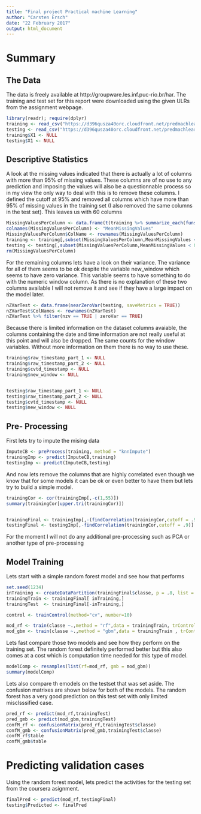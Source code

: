 ```yaml
---
title: "Final project Practical machine Learning"
author: "Carsten Ersch"
date: "22 February 2017"
output: html_document
---
```


# Summary


## The Data

The data is freely available at http://groupware.les.inf.puc-rio.br/har.
The training and test set for this report were downloaded using the given ULRs from the assignment webpage.

```r
library(readr); require(dplyr)
training <- read_csv("https://d396qusza40orc.cloudfront.net/predmachlearn/pml-training.csv")
testing <- read_csv("https://d396qusza40orc.cloudfront.net/predmachlearn/pml-testing.csv")
training$X1 <- NULL
testing$X1 <- NULL
```

## Descriptive Statistics

A look at the missing values indicated that there is actually a lot of columns with more than 95% of missing values. These columns are of no use to any prediction and imposing the values will also be a questionnable process so in my view the only way to deal with this is to remove these columns. I defined the cutoff at 95% and removed all columns which have more than 95% of missing values in the training set (I also removed the same columns in the test set). This leaves us with 60 columns

```r
MissingValuesPerColumn <- data.frame(t(training %>% summarize_each(funs(mean(is.na(.))))))
colnames(MissingValuesPerColumn) <- "MeanMissingValues"
MissingValuesPerColumn$ColName <- rownames(MissingValuesPerColumn)
training <- training[,subset(MissingValuesPerColumn,MeanMissingValues < 0.95)$ColName]
testing <- testing[,subset(MissingValuesPerColumn,MeanMissingValues < 0.95)$ColName[1:(length(subset(MissingValuesPerColumn,MeanMissingValues < 0.95)[,1])-1)]]
rm(MissingValuesPerColumn)
```

For the remaining columns lets have a look on their variance. The variance for all of them seems to be ok despite the variable new_window which seems to have zero variance. This variable seems to have something to do with the numeric window column. As there is no explanation of these two columns available I will not remove it and see if they have a large impact on the model later.

```r
nZVarTest <- data.frame(nearZeroVar(testing, saveMetrics = TRUE))
nZVarTest$ColNames <- rownames(nZVarTest)
nZVarTest %>% filter(nzv == TRUE | zeroVar == TRUE)
```

Because there is limited information on the dataset columns avaiable, the columns containing the date and time information are not really useful at this point and will also be dropped.
The same counts for the window variables. Without more information on them there is no way to use these.

```r
training$raw_timestamp_part_1 <- NULL
training$raw_timestamp_part_2 <- NULL
training$cvtd_timestamp <- NULL
training$new_window <- NULL


testing$raw_timestamp_part_1 <- NULL
testing$raw_timestamp_part_2 <- NULL
testing$cvtd_timestamp <- NULL
testing$new_window <- NULL
```


## Pre- Processing

First lets try to impute the mising data

```r
ImputeCB <- preProcess(training, method = "knnImpute")
trainingImp <- predict(ImputeCB,training)
testingImp <- predict(ImputeCB,testing)
```

And now lets remove the columns that are highly correlated even though we know that for some models it can be ok or even better to have them but lets try to build a simple model.

```r
trainingCor <- cor(trainingImp[,-c(1,55)])
summary(trainingCor[upper.tri(trainingCor)])


trainingFinal <- trainingImp[,-(findCorrelation(trainingCor,cutoff = .9))]
testingFinal <- testingImp[,-findCorrelation(trainingCor,cutoff = .9)]
```


For the moment I will not do any additional pre-processing such as PCA or another type of pre-processing



## Model Training


Lets start with a simple random forest model and see how that performs

```r
set.seed(1234)
inTraining <- createDataPartition(trainingFinal$classe, p = .8, list = FALSE)
trainingTrain <- trainingFinal[ inTraining,]
trainingTest  <- trainingFinal[-inTraining,]

control <- trainControl(method="cv", number=10)

mod_rf <- train(classe ~.,method = "rf",data = trainingTrain, trControl = control)
mod_gbm <- train(classe ~.,method = "gbm",data = trainingTrain , trControl = control)

```

Lets fast compare those two models and see how they perform on the training set. The random forest definitely performed better but this also comes at a cost which is computation time needed for this type of model.

```r
modelComp <- resamples(list(rf=mod_rf, gmb = mod_gbm))
summary(modelComp)

```

Lets also compare th emodels on the testset that was set aside. The confusion matrixes are shown below for both of the models. The random forest has a very good prediction on this test set with only limited misclsssified case.


```r
pred_rf <- predict(mod_rf,trainingTest)
pred_gmb <- predict(mod_gbm,trainingTest)
confM_rf <- confusionMatrix(pred_rf,trainingTest$classe)
confM_gmb <- confusionMatrix(pred_gmb,trainingTest$classe)
confM_rf$table
confM_gmb$table
```



# Predicting validation cases


Using the random forest model, lets predict the activities for the testing set from the coursera asignment.



```r
finalPred <- predict(mod_rf,testingFinal)
testing$Predicted <- finalPred
```





